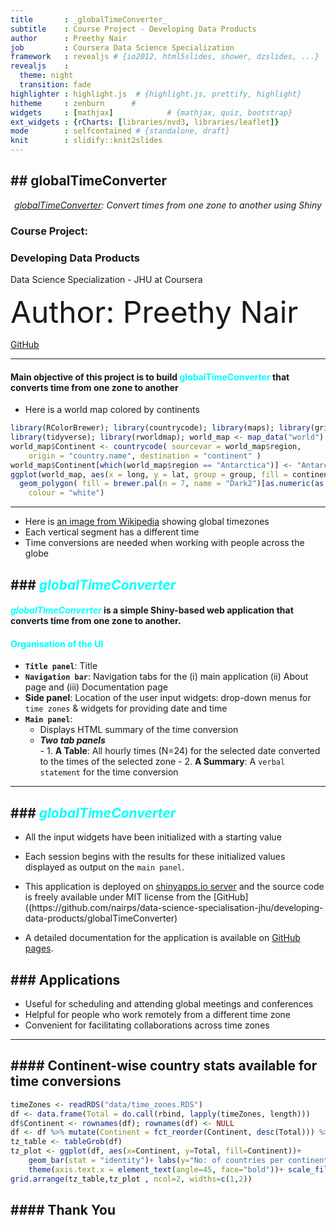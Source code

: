 ```yaml
---
title       : _globalTimeConverter_
subtitle    : Course Project - Developing Data Products 
author      : Preethy Nair
job         : Coursera Data Science Specialization
framework   : revealjs # {io2012, html5slides, shower, dzslides, ...}
revealjs    :
  theme: night
  transition: fade
highlighter : highlight.js  # {highlight.js, prettify, highlight}
hitheme     : zenburn      # 
widgets     : [mathjax]            # {mathjax, quiz, bootstrap}
ext_widgets : {rCharts: [libraries/nvd3, libraries/leaflet]}
mode        : selfcontained # {standalone, draft}
knit        : slidify::knit2slides
---
```



## globalTimeConverter
---------------------
<center>
*[globalTimeConverter](https://nairps.shinyapps.io/globaltimeconverter/): Convert times from one zone to another using Shiny*
</center>
### Course Project:
### Developing Data Products
Data Science Specialization - JHU at Coursera

<font size="10"> Author: Preethy Nair </font>

<medium> [GitHub](https://github.com/nairps) </medium>

---  

#### Main objective of this project is to build <font color="cyan">globalTimeConverter</font> that converts time from one zone to another
- Here is a world map colored by continents

```r
library(RColorBrewer); library(countrycode); library(maps); library(gridExtra)
library(tidyverse); library(rworldmap); world_map <- map_data("world")
world_map$Continent <- countrycode( sourcevar = world_map$region, 
    origin = "country.name", destination = "continent" )
world_map$Continent[which(world_map$region == "Antarctica")] <- "Antarctica"
ggplot(world_map, aes(x = long, y = lat, group = group, fill = continent)) +
  geom_polygon( fill = brewer.pal(n = 7, name = "Dark2")[as.numeric(as.factor(world_map$Continent))],
    colour = "white")
```


---

- Here is [an image from Wikipedia](https://upload.wikimedia.org/wikipedia/commons/8/88/World_Time_Zones_Map.png) showing global timezones
- Each vertical segment has a different time
- Time conversions are needed when working with people across the globe


### <font color="cyan">_globalTimeConverter_</font>
---------------------------

#### <font color="cyan">_globalTimeConverter_</font> is a simple Shiny-based web application that converts time from one zone to another.

#### <font color="cyan">Organisation of the UI</font>
- **`Title panel`**: Title
- **`Navigation bar`**: Navigation tabs for the (i) main application (ii) About page and (iii) Documentation page
- **Side panel**: Location of the user input widgets: drop-down menus for `time zones` & widgets for providing date and time
- **`Main panel`**:
  - Displays HTML summary of the time conversion 
  - ***Two tab panels***  
        - 1. **A Table**:  All hourly times (N=24) for the selected date converted to the times of the selected zone
        - 2. **A Summary**: A `verbal statement` for the time conversion



---

### <font color="cyan">_globalTimeConverter_</font>
---------------------------

- All the input widgets have been initialized with a starting value

- Each session begins with the results for these initialized values displayed as output on the `main panel`.

- This application is deployed on [shinyapps.io server](https://nairps.shinyapps.io/globalTimeConverter/) and the source code is freely available under MIT license from the [GitHub]((https://github.com/nairps/data-science-specialisation-jhu/developing-data-products/globalTimeConverter) 

- A detailed documentation for the application is available on [GitHub pages](https://nairps.github.io/data-science-specialisation-jhu/developing-data-products/globalTimeConverter/).



### Applications
---------------------------
- Useful for scheduling and attending global meetings and conferences
- Helpful for people who work remotely from a different time zone    
- Convenient for facilitating collaborations across time zones

---



#### Continent-wise country stats available for time conversions
---------------------------


```r
timeZones <- readRDS("data/time_zones.RDS")
df <- data.frame(Total = do.call(rbind, lapply(timeZones, length)))
df$Continent <- rownames(df); rownames(df) <- NULL
df <- df %>% mutate(Continent = fct_reorder(Continent, desc(Total))) %>% arrange(Total)
tz_table <- tableGrob(df)
tz_plot <- ggplot(df, aes(x=Continent, y=Total, fill=Continent))+
    geom_bar(stat = "identity")+ labs(y="No: of countries per continent for time conversions")+
    theme(axis.text.x = element_text(angle=45, face="bold"))+ scale_fill_brewer(palette = "Paired")
grid.arrange(tz_table,tz_plot , ncol=2, widths=c(1,2))

```

#### Thank You
---------------------------



